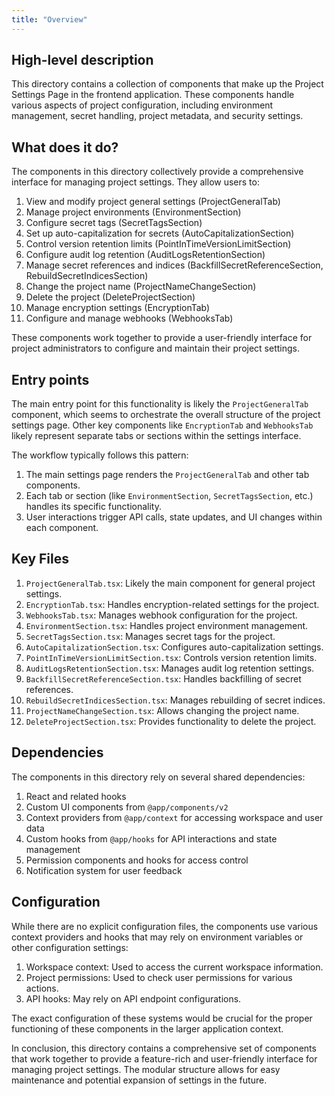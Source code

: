 ```yaml
---
title: "Overview"
---
```


## High-level description
This directory contains a collection of components that make up the Project Settings Page in the frontend application. These components handle various aspects of project configuration, including environment management, secret handling, project metadata, and security settings.

## What does it do?
The components in this directory collectively provide a comprehensive interface for managing project settings. They allow users to:

1. View and modify project general settings (ProjectGeneralTab)
2. Manage project environments (EnvironmentSection)
3. Configure secret tags (SecretTagsSection)
4. Set up auto-capitalization for secrets (AutoCapitalizationSection)
5. Control version retention limits (PointInTimeVersionLimitSection)
6. Configure audit log retention (AuditLogsRetentionSection)
7. Manage secret references and indices (BackfillSecretReferenceSection, RebuildSecretIndicesSection)
8. Change the project name (ProjectNameChangeSection)
9. Delete the project (DeleteProjectSection)
10. Manage encryption settings (EncryptionTab)
11. Configure and manage webhooks (WebhooksTab)

These components work together to provide a user-friendly interface for project administrators to configure and maintain their project settings.

## Entry points
The main entry point for this functionality is likely the `ProjectGeneralTab` component, which seems to orchestrate the overall structure of the project settings page. Other key components like `EncryptionTab` and `WebhooksTab` likely represent separate tabs or sections within the settings interface.

The workflow typically follows this pattern:
1. The main settings page renders the `ProjectGeneralTab` and other tab components.
2. Each tab or section (like `EnvironmentSection`, `SecretTagsSection`, etc.) handles its specific functionality.
3. User interactions trigger API calls, state updates, and UI changes within each component.

## Key Files

1. `ProjectGeneralTab.tsx`: Likely the main component for general project settings.
2. `EncryptionTab.tsx`: Handles encryption-related settings for the project.
3. `WebhooksTab.tsx`: Manages webhook configuration for the project.
4. `EnvironmentSection.tsx`: Handles project environment management.
5. `SecretTagsSection.tsx`: Manages secret tags for the project.
6. `AutoCapitalizationSection.tsx`: Configures auto-capitalization settings.
7. `PointInTimeVersionLimitSection.tsx`: Controls version retention limits.
8. `AuditLogsRetentionSection.tsx`: Manages audit log retention settings.
9. `BackfillSecretReferenceSection.tsx`: Handles backfilling of secret references.
10. `RebuildSecretIndicesSection.tsx`: Manages rebuilding of secret indices.
11. `ProjectNameChangeSection.tsx`: Allows changing the project name.
12. `DeleteProjectSection.tsx`: Provides functionality to delete the project.

## Dependencies
The components in this directory rely on several shared dependencies:

1. React and related hooks
2. Custom UI components from `@app/components/v2`
3. Context providers from `@app/context` for accessing workspace and user data
4. Custom hooks from `@app/hooks` for API interactions and state management
5. Permission components and hooks for access control
6. Notification system for user feedback

## Configuration
While there are no explicit configuration files, the components use various context providers and hooks that may rely on environment variables or other configuration settings:

1. Workspace context: Used to access the current workspace information.
2. Project permissions: Used to check user permissions for various actions.
3. API hooks: May rely on API endpoint configurations.

The exact configuration of these systems would be crucial for the proper functioning of these components in the larger application context.

In conclusion, this directory contains a comprehensive set of components that work together to provide a feature-rich and user-friendly interface for managing project settings. The modular structure allows for easy maintenance and potential expansion of settings in the future.